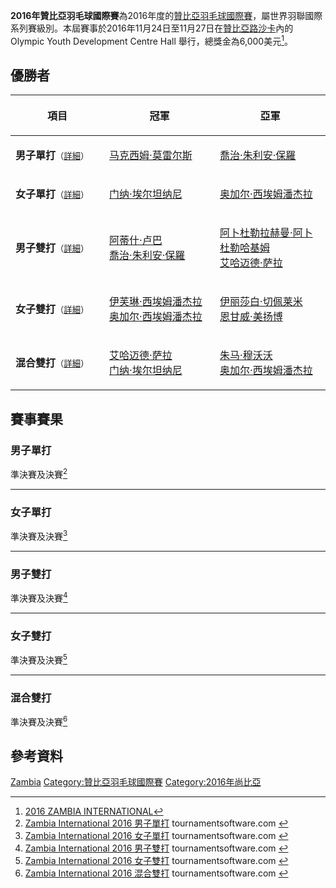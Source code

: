 {{noteTA|G1=Badminton}}
{{infobox badminton event
|name = 2016年贊比亞羽毛球國際賽
|image =
|size =
|caption =
|dates = 2016年11月24日－11月27日
|number_edition =
|level = 4B
|prize_money = 6,000美元
|location = {{ZAM}}[[路沙卡|路沙卡]]
|venue = Olympic Youth Development Centre Hall 
|previous = 2015年贊比亞羽毛球國際賽
|next = 2017年贊比亞羽毛球國際賽
}}
'''2016年贊比亞羽毛球國際賽'''為2016年度的[[贊比亞羽毛球國際賽|贊比亞羽毛球國際賽]]，屬世界羽聯國際系列賽級別。本屆賽事於2016年11月24日至11月27日在[[贊比亞|贊比亞]][[路沙卡|路沙卡]]內的Olympic Youth Development Centre Hall  舉行，總獎金為6,000美元<ref>[http://www.bcabadminton.org/images/Events/16ZambiaInvite.pdf 2016 ZAMBIA INTERNATIONAL]{{Dead link|date=2018年10月 |bot=InternetArchiveBot |fix-attempted=yes }}{{en}}</ref>。

== 優勝者 ==
{| class=wikitable style="font-size:small"
!width="200"|項目
!width="250"|冠軍
!width="250"|亞軍
|-
|'''男子單打'''<small>（[[#男子單打|詳細]]）</small>
|{{flagicon|BEL}} [[马克西姆·莫雷尔斯|马克西姆·莫雷尔斯]]
|{{flagicon|MRI}} [[喬治·朱利安·保羅|喬治·朱利安·保羅]]
|-
|'''女子單打'''<small>（[[#女子單打|詳細]]）</small>
|{{flagicon|EGY}} [[门纳·埃尔坦纳尼|门纳·埃尔坦纳尼]]
|{{flagicon|ZAM}} [[奥加尔·西埃姆潘杰拉|奥加尔·西埃姆潘杰拉]]
|-
|'''男子雙打'''<small>（[[#男子雙打|詳細]]）</small>
|{{flagicon|MRI}} [[阿蒂什·卢巴|阿蒂什·卢巴]]<br/>{{flagicon|MRI}} [[喬治·朱利安·保羅|喬治·朱利安·保羅]]
|{{flagicon|EGY}} [[阿卜杜勒拉赫曼·阿卜杜勒哈基姆|阿卜杜勒拉赫曼·阿卜杜勒哈基姆]]<br/>{{flagicon|EGY}} [[艾哈迈德·萨拉|艾哈迈德·萨拉]]
|-
|'''女子雙打'''<small>（[[#女子雙打|詳細]]）</small>
|{{flagicon|ZAM}} [[伊芙琳·西埃姆潘杰拉|伊芙琳·西埃姆潘杰拉]]<br/>{{flagicon|ZAM}} [[奥加尔·西埃姆潘杰拉|奥加尔·西埃姆潘杰拉]]
|{{flagicon|ZAM}} [[伊丽莎白·切佩莱米|伊丽莎白·切佩莱米]]<br/>{{flagicon|ZAM}} [[恩甘威·美扬博|恩甘威·美扬博]]
|-
|'''混合雙打'''<small>（[[#混合雙打|詳細]]）</small>
|{{flagicon|EGY}} [[艾哈迈德·萨拉|艾哈迈德·萨拉]]<br/>{{flagicon|EGY}} [[门纳·埃尔坦纳尼|门纳·埃尔坦纳尼]]
|{{flagicon|ZAM}} [[朱马·穆沃沃|朱马·穆沃沃]]<br/>{{flagicon|ZAM}} [[奥加尔·西埃姆潘杰拉|奥加尔·西埃姆潘杰拉]]
|}

== 賽事賽果 ==
=== 男子單打 ===
;準決賽及決賽<ref name="MS">[http://bwf.tournamentsoftware.com/sport/draw.aspx?id=5092C486-4349-4752-947C-40893EC2706A&draw=2 Zambia International 2016 男子單打] tournamentsoftware.com {{en}}</ref>
{{4TeamBracket-Tennis3-v2
| team-width=200
| RD1-seed1=8
| RD1-team1={{flagicon|MRI}} [[克里斯托弗·保罗|克里斯托弗·保罗]]
| RD1-score1-1=19
| RD1-score1-2=17
| RD1-score1-3=
| RD1-seed2=3
| RD1-team2='''{{flagicon|MRI}} [[喬治·朱利安·保羅|喬治·朱利安·保羅]]
| RD1-score2-1='''21
| RD1-score2-2='''21
| RD1-score2-3=

| RD1-seed3=6
| RD1-team3={{flagicon|EGY}} [[艾哈迈德·萨拉|艾哈迈德·萨拉]]
| RD1-score3-1=7
| RD1-score3-2='''21
| RD1-score3-3=9
| RD1-seed4=2
| RD1-team4='''{{flagicon|BEL}} [[马克西姆·莫雷尔斯|马克西姆·莫雷尔斯]]
| RD1-score4-1='''21
| RD1-score4-2=17
| RD1-score4-3='''21

| RD2-seed1=3
| RD2-team1={{flagicon|MRI}} [[喬治·朱利安·保羅|喬治·朱利安·保羅]]
| RD2-score1-1=12
| RD2-score1-2='''22
| RD2-score1-3=16
| RD2-seed2=2
| RD2-team2='''{{flagicon|BEL}} [[马克西姆·莫雷尔斯|马克西姆·莫雷尔斯]]
| RD2-score2-1='''21
| RD2-score2-2=20
| RD2-score2-3='''21
}}
----

=== 女子單打 ===
;準決賽及決賽<ref name="WS">[http://bwf.tournamentsoftware.com/sport/draw.aspx?id=5092C486-4349-4752-947C-40893EC2706A&draw=3 Zambia International 2016 女子單打] tournamentsoftware.com {{en}}</ref>
{{4TeamBracket-Tennis3-v2
| team-width=200
| RD1-seed1=1
| RD1-team1='''{{flagicon|EGY}} [[门纳·埃尔坦纳尼|门纳·埃尔坦纳尼]]
| RD1-score1-1='''21
| RD1-score1-2='''21
| RD1-score1-3=
| RD1-seed2=3
| RD1-team2={{flagicon|ZAM}} [[伊芙琳·西埃姆潘杰拉|伊芙琳·西埃姆潘杰拉]]
| RD1-score2-1=10
| RD1-score2-2=15
| RD1-score2-3=

| RD1-seed3=
| RD1-team3={{flagicon|UGA}} [[艾莎·纳基延巴|艾莎·纳基延巴]]
| RD1-score3-1=15
| RD1-score3-2=16
| RD1-score3-3=
| RD1-seed4=2
| RD1-team4='''{{flagicon|ZAM}} [[奥加尔·西埃姆潘杰拉|奥加尔·西埃姆潘杰拉]]
| RD1-score4-1='''21
| RD1-score4-2='''21
| RD1-score4-3=

| RD2-seed1=1
| RD2-team1='''{{flagicon|EGY}} [[门纳·埃尔坦纳尼|门纳·埃尔坦纳尼]]
| RD2-score1-1='''21
| RD2-score1-2='''21
| RD2-score1-3=
| RD2-seed2=2
| RD2-team2={{flagicon|ZAM}} [[奥加尔·西埃姆潘杰拉|奥加尔·西埃姆潘杰拉]]
| RD2-score2-1=13
| RD2-score2-2=17
| RD2-score2-3=
}}
----

=== 男子雙打 ===
;準決賽及決賽<ref name="MD">[http://bwf.tournamentsoftware.com/sport/draw.aspx?id=5092C486-4349-4752-947C-40893EC2706A&draw=4 Zambia International 2016 男子雙打] tournamentsoftware.com {{en}}</ref>
{{4TeamBracket-Tennis3-v2
| team-width=200
| RD1-seed1=1
| RD1-team1={{flagicon|ZAM}} [[琼戈·埃兹拉·穆伦加|琼戈·埃兹拉·穆伦加]]<br/> {{flagicon|ZAM}} [[卡隆波·穆伦加|卡隆波·穆伦加]]
| RD1-score1-1=9
| RD1-score1-2=16
| RD1-score1-3=
| RD1-seed2=
| RD1-team2='''{{nowrap|{{flagicon|EGY}} [[阿卜杜勒拉赫曼·阿卜杜勒哈基姆|阿卜杜勒拉赫曼·阿卜杜勒哈基姆]]<br/> {{flagicon|EGY}} [[艾哈迈德·萨拉|艾哈迈德·萨拉]]}}
| RD1-score2-1='''21
| RD1-score2-2='''21
| RD1-score2-3=

| RD1-seed3=
| RD1-team3={{flagicon|ZAM}} [[Mark_Banda|Mark Banda]]<br/> {{flagicon|ZAM}} [[朱马·穆沃沃|朱马·穆沃沃]]
| RD1-score3-1=13
| RD1-score3-2=8
| RD1-score3-3=
| RD1-seed4=2
| RD1-team4='''{{flagicon|MRI}} [[阿蒂什·卢巴|阿蒂什·卢巴]]<br/> {{flagicon|MRI}} [[喬治·朱利安·保羅|喬治·朱利安·保羅]]
| RD1-score4-1='''21
| RD1-score4-2='''21
| RD1-score4-3=

| RD2-seed1=
| RD2-team1={{nowrap|{{flagicon|EGY}} [[阿卜杜勒拉赫曼·阿卜杜勒哈基姆|阿卜杜勒拉赫曼·阿卜杜勒哈基姆]]<br/> {{flagicon|EGY}} [[艾哈迈德·萨拉|艾哈迈德·萨拉]]}}
| RD2-score1-1='''21
| RD2-score1-2=16
| RD2-score1-3=18
| RD2-seed2=2
| RD2-team2={{flagicon|MRI}} [[阿蒂什·卢巴|阿蒂什·卢巴]]<br/> {{flagicon|MRI}} [[喬治·朱利安·保羅|喬治·朱利安·保羅]]
| RD2-score2-1=15
| RD2-score2-2='''21
| RD2-score2-3='''21
}}
----

=== 女子雙打 ===
;準決賽及決賽<ref name="WD">[http://bwf.tournamentsoftware.com/sport/draw.aspx?id=5092C486-4349-4752-947C-40893EC2706A&draw=5 Zambia International 2016 女子雙打] tournamentsoftware.com {{en}}</ref>
{{4TeamBracket-Tennis3-v2
| team-width=200
| RD1-seed1=1
| RD1-team1='''{{flagicon|ZAM}} [[伊芙琳·西埃姆潘杰拉|伊芙琳·西埃姆潘杰拉]]<br/> {{flagicon|ZAM}} [[奥加尔·西埃姆潘杰拉|奥加尔·西埃姆潘杰拉]]
| RD1-score1-1='''21
| RD1-score1-2='''21
| RD1-score1-3=
| RD1-seed2=
| RD1-team2={{flagicon|ZAM}} [[Ngambi_Naomi|Ngambi Naomi]]<br/> {{flagicon|ZAM}} [[Jenipher_Phiri|Jenipher Phiri]]
| RD1-score2-1=8
| RD1-score2-2=4
| RD1-score2-3=

| RD1-seed3=
| RD1-team3={{flagicon|ZAM}} [[Towela_Gondwe|Towela Gondwe]]<br/> {{flagicon|ZAM}} [[Marrien_Kwiya_Kafuni|Marrien Kwiya Kafuni]]
| RD1-score3-1=6
| RD1-score3-2=6
| RD1-score3-3=
| RD1-seed4=2
| RD1-team4='''{{nowrap|{{flagicon|ZAM}} [[伊丽莎白·切佩莱米|伊丽莎白·切佩莱米]]<br/> {{flagicon|ZAM}} [[恩甘威·美扬博|恩甘威·美扬博]]}}
| RD1-score4-1='''21
| RD1-score4-2='''21
| RD1-score4-3=

| RD2-seed1=1
| RD2-team1={{flagicon|ZAM}} [[伊芙琳·西埃姆潘杰拉|伊芙琳·西埃姆潘杰拉]]<br/> {{flagicon|ZAM}} [[奥加尔·西埃姆潘杰拉|奥加尔·西埃姆潘杰拉]]
| RD2-score1-1=
| RD2-score1-2=
| RD2-score1-3=
| RD2-seed2=2
| RD2-team2={{nowrap|{{flagicon|ZAM}} [[伊丽莎白·切佩莱米|伊丽莎白·切佩莱米]]（退賽）<br/> {{flagicon|ZAM}} [[恩甘威·美扬博|恩甘威·美扬博]]}}
| RD2-score2-1=
| RD2-score2-2=
| RD2-score2-3=
}}
----

=== 混合雙打 ===
;準決賽及決賽<ref name="XD">[http://bwf.tournamentsoftware.com/sport/draw.aspx?id=5092C486-4349-4752-947C-40893EC2706A&draw=6 Zambia International 2016 混合雙打] tournamentsoftware.com {{en}}</ref>
{{4TeamBracket-Tennis3-v2
| team-width=200
| RD1-seed1=1
| RD1-team1='''{{flagicon|EGY}} [[艾哈迈德·萨拉|艾哈迈德·萨拉]]<br/> {{flagicon|EGY}} [[门纳·埃尔坦纳尼|门纳·埃尔坦纳尼]]
| RD1-score1-1='''21
| RD1-score1-2=''13
| RD1-score1-3=
| RD1-seed2=3
| RD1-team2={{nowrap|{{flagicon|ZAM}} [[托普西·菲利|托普西·菲利]]（中途退出）<br/> {{flagicon|ZAM}} [[伊丽莎白·切佩莱米|伊丽莎白·切佩莱米]]}}
| RD1-score2-1=6
| RD1-score2-2=''8
| RD1-score2-3=

| RD1-seed3=
| RD1-team3={{nowrap|{{flagicon|EGY}} [[阿卜杜勒拉赫曼·阿卜杜勒哈基姆|阿卜杜勒拉赫曼·阿卜杜勒哈基姆]]<br/> {{flagicon|EGY}} [[多哈·哈尼|多哈·哈尼]]}}
| RD1-score3-1=19
| RD1-score3-2=21
| RD1-score3-3=
| RD1-seed4=2
| RD1-team4='''{{flagicon|ZAM}} [[朱马·穆沃沃|朱马·穆沃沃]]<br/> {{flagicon|ZAM}} [[奥加尔·西埃姆潘杰拉|奥加尔·西埃姆潘杰拉]]
| RD1-score4-1='''21
| RD1-score4-2='''23
| RD1-score4-3=

| RD2-seed1=1
| RD2-team1='''{{flagicon|EGY}} [[艾哈迈德·萨拉|艾哈迈德·萨拉]]<br/> {{flagicon|EGY}} [[门纳·埃尔坦纳尼|门纳·埃尔坦纳尼]]
| RD2-score1-1='''21
| RD2-score1-2=15
| RD2-score1-3='''21
| RD2-seed2=2
| RD2-team2={{flagicon|ZAM}} [[朱马·穆沃沃|朱马·穆沃沃]]<br/> {{flagicon|ZAM}} [[奥加尔·西埃姆潘杰拉|奥加尔·西埃姆潘杰拉]]
| RD2-score2-1=7
| RD2-score2-2='''21
| RD2-score2-3=18
}}

== 參考資料 ==
{{Reflist}}

[[Category:2016年世界羽聯國際系列賽|Zambia]]
[[Category:贊比亞羽毛球國際賽|Category:贊比亞羽毛球國際賽]]
[[Category:2016年尚比亞|Category:2016年尚比亞]]